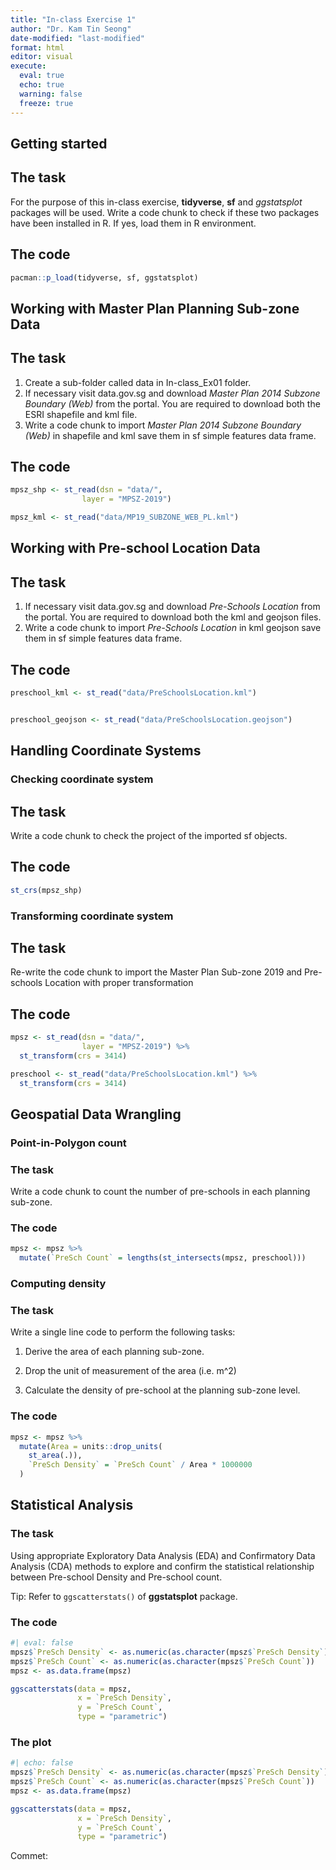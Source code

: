 ```yaml
---
title: "In-class Exercise 1"
author: "Dr. Kam Tin Seong"
date-modified: "last-modified"
format: html
editor: visual
execute: 
  eval: true
  echo: true
  warning: false
  freeze: true
---
```


## Getting started

::: panel-tabset
## The task

For the purpose of this in-class exercise, **tidyverse**, **sf** and *ggstatsplot* packages will be used. Write a code chunk to check if these two packages have been installed in R. If yes, load them in R environment.

## The code

```r
pacman::p_load(tidyverse, sf, ggstatsplot)
```
:::

## Working with Master Plan Planning Sub-zone Data

::: panel-tabset
## The task

1.  Create a sub-folder called data in In-class_Ex01 folder.
2.  If necessary visit data.gov.sg and download *Master Plan 2014 Subzone Boundary (Web)* from the portal. You are required to download both the ESRI shapefile and kml file.
3.  Write a code chunk to import *Master Plan 2014 Subzone Boundary (Web)* in shapefile and kml save them in sf simple features data frame.

## The code

```r
mpsz_shp <- st_read(dsn = "data/",
                layer = "MPSZ-2019")

mpsz_kml <- st_read("data/MP19_SUBZONE_WEB_PL.kml")
```
:::

## Working with Pre-school Location Data

::: panel-tabset
## The task

1.  If necessary visit data.gov.sg and download *Pre-Schools Location* from the portal. You are required to download both the kml and geojson files.
2.  Write a code chunk to import *Pre-Schools Location* in kml geojson save them in sf simple features data frame.

## The code

```r
preschool_kml <- st_read("data/PreSchoolsLocation.kml")


preschool_geojson <- st_read("data/PreSchoolsLocation.geojson") 
```
:::

## Handling Coordinate Systems

### Checking coordinate system

::: panel-tabset
## The task

Write a code chunk to check the project of the imported sf objects.

## The code

```r
st_crs(mpsz_shp)
```
:::

### Transforming coordinate system

::: panel-tabset
## The task

Re-write the code chunk to import the Master Plan Sub-zone 2019 and Pre-schools Location with proper transformation

## The code

```r
mpsz <- st_read(dsn = "data/",
                layer = "MPSZ-2019") %>%
  st_transform(crs = 3414)

preschool <- st_read("data/PreSchoolsLocation.kml") %>%
  st_transform(crs = 3414)

```
:::

## Geospatial Data Wrangling

### Point-in-Polygon count

::: {.panel-tabset}

### The task

Write a code chunk to count the number of pre-schools in each planning sub-zone.

### The code

```r
mpsz <- mpsz %>%
  mutate(`PreSch Count` = lengths(st_intersects(mpsz, preschool)))
```
:::

### Computing density

::: panel-tabset
### The task

Write a single line code to perform the following tasks:

1.  Derive the area of each planning sub-zone.

2.  Drop the unit of measurement of the area (i.e. m\^2)

3.  Calculate the density of pre-school at the planning sub-zone level.

### The code

```r
mpsz <- mpsz %>%
  mutate(Area = units::drop_units(
    st_area(.)),
    `PreSch Density` = `PreSch Count` / Area * 1000000
  )
```
:::

## Statistical Analysis

::: {.panel-tabset}
### The task
Using appropriate Exploratory Data Analysis (EDA) and Confirmatory Data Analysis (CDA) methods to explore and confirm the statistical relationship between Pre-school Density and Pre-school count.

Tip: Refer to `ggscatterstats()` of **ggstatsplot** package.  

### The code

```r
#| eval: false
mpsz$`PreSch Density` <- as.numeric(as.character(mpsz$`PreSch Density`))
mpsz$`PreSch Count` <- as.numeric(as.character(mpsz$`PreSch Count`)) 
mpsz <- as.data.frame(mpsz)

ggscatterstats(data = mpsz,
               x = `PreSch Density`,
               y = `PreSch Count`,
               type = "parametric")

```

### The plot

```r
#| echo: false
mpsz$`PreSch Density` <- as.numeric(as.character(mpsz$`PreSch Density`))
mpsz$`PreSch Count` <- as.numeric(as.character(mpsz$`PreSch Count`)) 
mpsz <- as.data.frame(mpsz)

ggscatterstats(data = mpsz,
               x = `PreSch Density`,
               y = `PreSch Count`,
               type = "parametric")

```

Commet: 

:::



